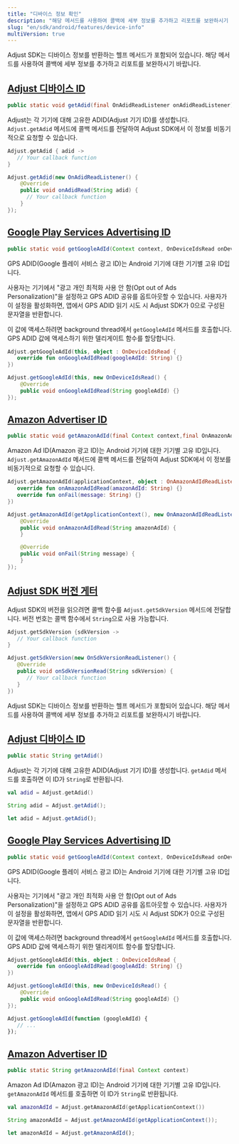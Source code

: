 ```yaml
---
title: "디바이스 정보 확인"
description: "해당 메서드를 사용하여 콜백에 세부 정보를 추가하고 리포트를 보완하시기 바랍니다."
slug: "en/sdk/android/features/device-info"
multiVersion: true
---
```

<sdkversion version="v5"> 

Adjust SDK는 디바이스 정보를 반환하는 헬프 메서드가 포함되어 있습니다. 해당 메서드를 사용하여 콜백에 세부 정보를 추가하고 리포트를 보완하시기 바랍니다.

[Adjust 디바이스 ID](adjust-device-identifier)
------------------------------------------

<codeblock title="메서드 서명"> 

```java
public static void getAdid(final OnAdidReadListener onAdidReadListener)
```

</CodeBlock> 

Adjust는 각 기기에 대해 고유한 ADID\(Adjust 기기 ID\)를 생성합니다. `Adjust.getAdid` 메서드에 콜백 메서드를 전달하여 Adjust SDK에서 이 정보를 비동기적으로 요청할 수 있습니다.
<tabs> <tab title="Kotlin" sync="kotlin"> 

```kotlin
Adjust.getAdid { adid ->
   // Your callback function
}
```

</Tab> <tab title="Java" sync="java" > 

```java
Adjust.getAdid(new OnAdidReadListener() {
    @Override
    public void onAdidRead(String adid) {
      // Your callback function
    }
});

```

</Tab> </Tabs> 

[Google Play Services Advertising ID](google-play-services-advertising-id)
--------------------------------------------------------------------------

<codeblock title="메서드 서명"> 

```java
public static void getGoogleAdId(Context context, OnDeviceIdsRead onDeviceIdRead)
```

</CodeBlock> 

GPS ADID\(Google 플레이 서비스 광고 ID\)는 Android 기기에 대한 기기별 고유 ID입니다.

사용자는 기기에서 "광고 개인 최적화 사용 안 함\(Opt out of Ads Personalization\)"을 설정하고 GPS ADID 공유를 옵트아웃할 수 있습니다. 사용자가 이 설정을 활성화하면, 앱에서 GPS ADID 읽기 시도 시 Adjust SDK가 0으로 구성된 문자열을 반환합니다.

이 값에 액세스하려면 background thread에서 `getGoogleAdId` 메서드를 호출합니다. GPS ADID 값에 액세스하기 위한 델리게이트 함수를 할당합니다.
<tabs> <tab title="Kotlin" sync="kotlin"> 

```kotlin
Adjust.getGoogleAdId(this, object : OnDeviceIdsRead {
   override fun onGoogleAdIdRead(googleAdId: String) {}
})
```

</Tab> <tab title="Java" sync="java" > 

```java
Adjust.getGoogleAdId(this, new OnDeviceIdsRead() {
    @Override
    public void onGoogleAdIdRead(String googleAdId) {}
});
```

</Tab> </Tabs> 

[Amazon Advertiser ID](amazon-advertiser-id)
--------------------------------------------

<codeblock title="메서드 서명"> 

```java
public static void getAmazonAdId(final Context context,final OnAmazonAdIdReadListener onAmazonAdIdReadListener)
```

</CodeBlock> 

Amazon Ad ID\(Amazon 광고 ID\)는 Android 기기에 대한 기기별 고유 ID입니다. `Adjust.getAmazonAdId` 메서드에 콜백 메서드를 전달하여 Adjust SDK에서 이 정보를 비동기적으로 요청할 수 있습니다.
<tabs> <tab title="Kotlin" sync="kotlin"> 

```kotlin
Adjust.getAmazonAdId(applicationContext, object : OnAmazonAdIdReadListener {
   override fun onAmazonAdIdRead(amazonAdId: String) {}
   override fun onFail(message: String) {}
})
```

</Tab> <tab title="Java" sync="java" > 

```java
Adjust.getAmazonAdId(getApplicationContext(), new OnAmazonAdIdReadListener() {
    @Override
    public void onAmazonAdIdRead(String amazonAdId) {
    }

    @Override
    public void onFail(String message) {
    }
});

```

</Tab> </Tabs> 

[Adjust SDK 버전 게터](sdk-version-getter)
--------------------------------------

Adjust SDK의 버전을 읽으려면 콜백 함수를 `Adjust.getSdkVersion` 메서드에 전달합니다. 버전 번호는 콜백 함수에서 `String`으로 사용 가능합니다.
<tabs> <tab title="Kotlin" sync="kotlin"> 

```kotlin
Adjust.getSdkVersion {sdkVersion ->
   // Your callback function
}
```

</Tab> <tab title="Java" sync="java"> 

```java
Adjust.getSdkVersion(new OnSdkVersionReadListener() {
   @Override
   public void onSdkVersionRead(String sdkVersion) {
      // Your callback function
   }
})
```

</Tab> </Tabs> </SdkVersion> <sdkversion version="v4"> 

Adjust SDK는 디바이스 정보를 반환하는 헬프 메서드가 포함되어 있습니다. 해당 메서드를 사용하여 콜백에 세부 정보를 추가하고 리포트를 보완하시기 바랍니다.

[Adjust 디바이스 ID](adjust-device-identifier)
------------------------------------------

<codeblock title="메서드 서명"> 

```java
public static String getAdid()
```

</CodeBlock> 

Adjust는 각 기기에 대해 고유한 ADID\(Adjust 기기 ID\)를 생성합니다. `getAdid` 메서드를 호출하면 이 ID가 `String`로 반환됩니다.
<tabs> <tab title="Kotlin" sync="kotlin"> 

```kotlin
val adid = Adjust.getAdid()
```

</Tab> <tab title="Java" sync="java" > 

```java
String adid = Adjust.getAdid();
```

</Tab> <tab title="Javascript" sync="js" > 

```js
let adid = Adjust.getAdid();
```

</Tab> </Tabs> 

[Google Play Services Advertising ID](google-play-services-advertising-id)
--------------------------------------------------------------------------

<codeblock title="메서드 서명"> 

```java
public static void getGoogleAdId(Context context, OnDeviceIdsRead onDeviceIdRead)
```

</CodeBlock> 

GPS ADID\(Google 플레이 서비스 광고 ID\)는 Android 기기에 대한 기기별 고유 ID입니다.

사용자는 기기에서 "광고 개인 최적화 사용 안 함\(Opt out of Ads Personalization\)"을 설정하고 GPS ADID 공유를 옵트아웃할 수 있습니다. 사용자가 이 설정을 활성화하면, 앱에서 GPS ADID 읽기 시도 시 Adjust SDK가 0으로 구성된 문자열을 반환합니다.

이 값에 액세스하려면 background thread에서 `getGoogleAdId` 메서드를 호출합니다. GPS ADID 값에 액세스하기 위한 델리게이트 함수를 할당합니다.
<tabs> <tab title="Kotlin" sync="kotlin"> 

```kotlin
Adjust.getGoogleAdId(this, object : OnDeviceIdsRead {
   override fun onGoogleAdIdRead(googleAdId: String) {}
})
```

</Tab> <tab title="Java" sync="java" > 

```java
Adjust.getGoogleAdId(this, new OnDeviceIdsRead() {
    @Override
    public void onGoogleAdIdRead(String googleAdId) {}
});
```

</Tab> <tab title="Javascript" sync="js" > 

```js
Adjust.getGoogleAdId(function (googleAdId) {
   // ...
});
```

</Tab> </Tabs> 

[Amazon Advertiser ID](amazon-advertiser-id)
--------------------------------------------

<codeblock title="메서드 서명"> 

```java
public static String getAmazonAdId(final Context context)
```

</CodeBlock> 

Amazon Ad ID\(Amazon 광고 ID\)는 Android 기기에 대한 기기별 고유 ID입니다. `getAmazonAdId` 메서드를 호출하면 이 ID가 `String`로 반환됩니다.
<tabs> <tab title="Kotlin" sync="kotlin"> 

```kotlin
val amazonAdId = Adjust.getAmazonAdId(getApplicationContext())
```

</Tab> <tab title="Java" sync="java" > 

```java
String amazonAdId = Adjust.getAmazonAdId(getApplicationContext());
```

</Tab> <tab title="Javascript" sync="js" > 

```js
let amazonAdId = Adjust.getAmazonAdId();
```

</Tab> </Tabs> </SdkVersion>

